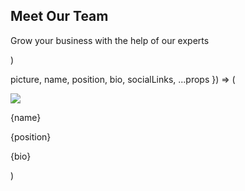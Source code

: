   <section py="8|12|16|24" {...props}>
    <div variant="container">
      <Flexbox flexDirection="column" textAlign="center">
        <h2 variant="heading.h2" m="0">
          Meet Our Team
        </h2>
        <p fontSize="xl|2xl" mt="2" textAlign="center">
          Grow your business with the help of our experts
        </p>
      </Flexbox>
      <Grid col="1|3" gap="4|6|8" mt="4|6|8">
        <Member
          picture="placeholder.jpg"
          name="Joshua Matthews"
          position="Founder - CEO"
          bio="Nulla porttitor accumsan tincidunt. Curabitur aliquet quam id dui posuere blandit."
        />
        <Member
          picture="placeholder.jpg"
          name="Tátrai Titanilla"
          position="Business Consultant"
          bio="Donec sollicitudin molestie malesua. Cras ultricies ligula sed magna dictum porta."
        />
        <Member
          picture="placeholder.jpg"
          name="Carolyn Mendez"
          position="Sales Manager"
          bio="Curabitur aliquet quam id dui posuere blandit. Vivamus suscipit tortor felis tincidunt."
        />
      </Grid>
    </div>
  </section>
)

  picture,
  name,
  position,
  bio,
  socialLinks,
  ...props
}) => (
  <div boxShadow="md" rounded="lg" overflow="hidden" {...props}>
    <Image src={picture} w="full" h="48|56|64" />
    <div p="6">
      <p m="0" fontSize="xl" fontWeight="semibold">
        {name}
      </p>
      <p m="0" fontSize="md">
        {position}
      </p>
      <p mt="4" fontSize="md">
        {bio}
      </p>
    </div>
  </div>
)
